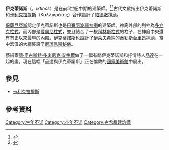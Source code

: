 '''伊克蒂諾斯'''（{{lang-grc|'''Ἰκτῖνος'''}}，''Iktinos''）是在前5世紀中期的建築師。<ref>{{cite book | first=Leland M. | last=Roth | year=1993 | title=Understanding Architecture: Its Elements, History and Meaning | edition=First | publisher=Westview Press | location=Boulder, CO | id=ISBN 0-06-430158-3 | pages=203}}</ref><ref>{{cite journal | first = F. E. | last = Winter | year =1980 | title = Tradition and innovation in Doric design: the work of Iktinos | journal = American Journal of Archaeology | issue = 4 | pages = 399–416 | doi = 10.2307/504069 | volume = 84}}</ref>古代文獻指出伊克蒂諾斯和[[卡利克拉提斯|卡利克拉提斯]]（Καλλικράτης）合作設計了[[帕德嫩神廟|帕德嫩神廟]]。

[[保薩尼亞斯|保薩尼亞斯]]認定伊克蒂諾斯也是[[巴赛的阿波罗·伊壁鸠鲁神庙|巴賽阿波羅神廟]]的建築師。神廟外部的列柱為[[多立克柱式|多立克柱式]]，而內部是[[愛奧尼柱式|愛奧尼柱式]]，並且結合了一根[[科林斯柱式|科林斯柱式]]的柱子，在神廟中央還有有史以來最早的[[內殿|內殿]]。伊克蒂諾斯也設計了[[伊萊夫希納|伊萊夫希納]]的[[泰勒斯台里昂神廟|泰勒斯台里昂神廟]]，當中宏偉的大廳裝設了[[厄琉息斯秘儀|厄琉息斯秘儀]]。

藝術家[[讓·奧古斯特·多米尼克·安格爾|讓·奧古斯特·多米尼克·安格爾]]做了一幅有關伊克蒂諾斯和抒情詩人[[品達|品達]]在一起的畫。現在這幅「品達與伊克蒂諾斯」正在倫敦的[[國家美術館_(倫敦)|國家美術館]]中展出。

== 參見 ==
* [[卡利克拉提斯|卡利克拉提斯]]

== 參考資料 ==
{{reflist}}

{{Authority control}}
[[Category:生年不详|Category:生年不详]]
[[Category:卒年不详|Category:卒年不详]]
[[Category:古希腊建筑师|Category:古希腊建筑师]]